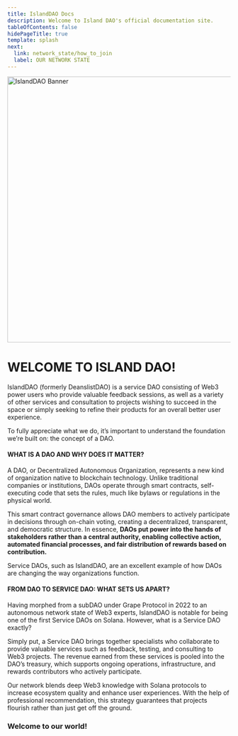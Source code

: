 ```yaml
---
title: IslandDAO Docs
description: Welcome to Island DAO's official documentation site.
tableOfContents: false
hidePageTitle: true
template: splash
next:
  link: network_state/how_to_join
  label: OUR NETWORK STATE
---
```



<Image src={banner} alt="IslandDAO Banner" width="1200" height="600" />

# WELCOME TO ISLAND DAO!

IslandDAO (formerly DeanslistDAO) is a service DAO consisting of Web3 power users who provide valuable feedback sessions, as well as a variety of other services and consultation to projects wishing to succeed in the space or simply seeking to refine their products for an overall better user experience.

To fully appreciate what we do, it’s important to understand the foundation we’re built on: the concept of a DAO.

#### WHAT IS A DAO AND WHY DOES IT MATTER?

A DAO, or Decentralized Autonomous Organization, represents a new kind of organization native to blockchain technology. Unlike traditional companies or institutions, DAOs operate through smart contracts, self-executing code that sets the rules, much like bylaws or regulations in the physical world.

This smart contract governance allows DAO members to actively participate in decisions through on-chain voting, creating a decentralized, transparent, and democratic structure. In essence, **DAOs put power into the hands of stakeholders rather than a central authority, enabling collective action, automated financial processes, and fair distribution of rewards based on contribution.**

Service DAOs, such as IslandDAO, are an excellent example of how DAOs are changing the way organizations function.

#### FROM DAO TO SERVICE DAO: WHAT SETS US APART?

Having morphed from a subDAO under Grape Protocol in 2022 to an autonomous network state of Web3 experts, IslandDAO is notable for being one of the first Service DAOs on Solana. However, what is a Service DAO exactly?

Simply put, a Service DAO brings together specialists who collaborate to provide valuable services such as feedback, testing, and consulting to Web3 projects. The revenue earned from these services is pooled into the DAO’s treasury, which supports ongoing operations, infrastructure, and rewards contributors who actively participate.

Our network blends deep Web3 knowledge with Solana protocols to increase ecosystem quality and enhance user experiences. With the help of professional recommendation, this strategy guarantees that projects flourish rather than just get off the ground.

### Welcome to our world!

